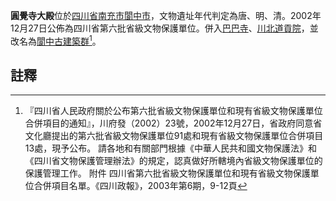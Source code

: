 {{msg:四川省文物保護單位
|名稱 = 圓覺寺大殿
|編號 = 5
|圖片 = 
|級別 = S6
|分類 = 
|時代 = [[唐代|唐代]]、[[明代|明代]]、[[清代|清代]]
|地点 = [[四川省|四川省]][[南充市|南充市]][[閬中市|閬中市]]
|坐標 =
|登錄 = 2002年12月27日
}}
'''圓覺寺大殿'''位於[[四川省|四川省]][[南充市|南充市]][[閬中市|閬中市]]，文物遺址年代判定為唐、明、清。2002年12月27日公佈為四川省第六批省級文物保護單位。併入[[巴巴寺|巴巴寺]]、[[川北道貢院|川北道貢院]]，並改名為[[閬中古建築群|閬中古建築群]]<ref>『四川省人民政府關於公布第六批省級文物保護單位和現有省級文物保護單位合併項目的通知』，川府發（2002）23號，2002年12月27日，省政府同意省文化廳提出的第六批省級文物保護單位91處和現有省級文物保護單位合併項目13處，現予公布。 請各地和有關部門根據《中華人民共和國文物保護法》和《四川省文物保護管理辦法》的規定，認真做好所轄境內省級文物保護單位的保護管理工作。 附件 四川省第六批省級文物保護單位和現有省級文物保護單位合併項目名單。《四川政報》，2003年第6期，9-12頁</ref>。
==註釋==
{{reflist}}
{{文物保護單位小作品}}